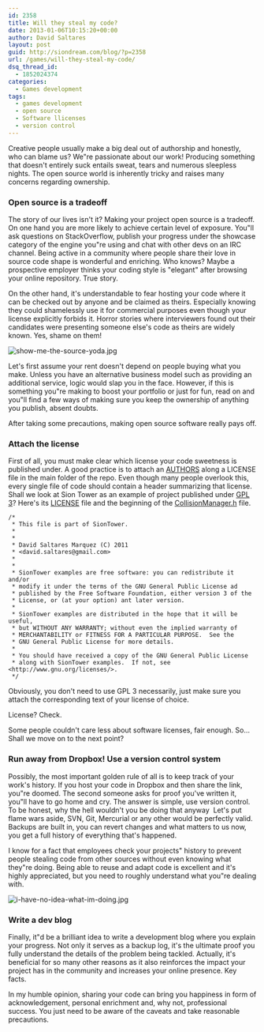 ```yaml
---
id: 2358
title: Will they steal my code?
date: 2013-01-06T10:15:20+00:00
author: David Saltares
layout: post
guid: http://siondream.com/blog/?p=2358
url: /games/will-they-steal-my-code/
dsq_thread_id:
  - 1852024374
categories:
  - Games development
tags:
  - games development
  - open source
  - Software llicenses
  - version control
---
```


Creative people usually make a big deal out of authorship and honestly, who can blame us? We"re passionate about our work! Producing something that doesn't entirely suck entails sweat, tears and numerous sleepless nights. The open source world is inherently tricky and raises many concerns regarding ownership.

### Open source is a tradeoff

The story of our lives isn't it? Making your project open source is a tradeoff. On one hand you are more likely to achieve certain level of exposure. You"ll ask questions on StackOverflow, publish your progress under the showcase category of the engine you"re using and chat with other devs on an IRC channel. Being active in a community where people share their love in source code shape is wonderful and enriching. Who knows? Maybe a prospective employer thinks your coding style is "elegant" after browsing your online repository. True story.

On the other hand, it's understandable to fear hosting your code where it can be checked out by anyone and be claimed as theirs. Especially knowing they could shamelessly use it for commercial purposes even though your license explicitly forbids it. Horror stories where interviewers found out their candidates were presenting someone else's code as theirs are widely known. Yes, shame on them!

![show-me-the-source-yoda.jpg](/img/wp/show-me-the-source-yoda.jpg)

Let's first assume your rent doesn't depend on people buying what you make. Unless you have an alternative business model such as providing an additional service, logic would slap you in the face. However, if this is something you"re making to boost your portfolio or just for fun, read on and you"ll find a few ways of making sure you keep the ownership of anything you publish, absent doubts.

After taking some precautions, making open source software really pays off.

### Attach the license

First of all, you must make clear which license your code sweetness is published under. A good practice is to attach an [AUTHORS](http://www.gnu.org/prep/maintain/html_node/Recording-Contributors.html) along a LICENSE file in the main folder of the repo. Even though many people overlook this, every single file of code should contain a header summarizing that license. Shall we look at Sion Tower as an example of project published under [GPL 3](http://gplv3.fsf.org/)? Here's its [LICENSE](https://forja.rediris.es/plugins/scmsvn/viewcvs.php/siontower/trunk/src/LICENSE?root=cusl5-iberogre&view=markup) file and the beginning of the [CollisionManager.h](https://forja.rediris.es/plugins/scmsvn/viewcvs.php/siontower/trunk/src/include/collisionManager.h?root=cusl5-iberogre&rev=238&view=markup) file.

```
/*
 * This file is part of SionTower.
 *
 * 
 * David Saltares Marquez (C) 2011
 * <david.saltares@gmail.com>
 *
 * 
 * SionTower examples are free software: you can redistribute it and/or
 * modify it under the terms of the GNU General Public License ad
 * published by the Free Software Foundation, either version 3 of the
 * License, or (at your option) ant later version.
 *
 * SionTower examples are distributed in the hope that it will be useful,
 * but WITHOUT ANY WARRANTY; without even the implied warranty of
 * MERCHANTABILITY or FITNESS FOR A PARTICULAR PURPOSE.  See the
 * GNU General Public License for more details.
 *
 * You should have received a copy of the GNU General Public License
 * along with SionTower examples.  If not, see <http://www.gnu.org/licenses/>.
 */
```


Obviously, you don't need to use GPL 3 necessarily, just make sure you attach the corresponding text of your license of choice.

License? Check.

Some people couldn't care less about software licenses, fair enough. So… Shall we move on to the next point?

### Run away from Dropbox! Use a version control system

Possibly, the most important golden rule of all is to keep track of your work's history. If you host your code in Dropbox and then share the link, you"re doomed. The second someone asks for proof you've written it, you"ll have to go home and cry. The answer is simple, use version control. To be honest, why the hell wouldn't you be doing that anyway  Let's put flame wars aside, SVN, Git, Mercurial or any other would be perfectly valid. Backups are built in, you can revert changes and what matters to us now, you get a full history of everything that's happened.

I know for a fact that employees check your projects" history to prevent people stealing code from other sources without even knowing what they"re doing. Being able to reuse and adapt code is excellent and it's highly appreciated, but you need to roughly understand what you"re dealing with.

![i-have-no-idea-what-im-doing.jpg](/img/wp/i-have-no-idea-what-im-doing.jpg)

### Write a dev blog

Finally, it"d be a brilliant idea to write a development blog where you explain your progress. Not only it serves as a backup log, it's the ultimate proof you fully understand the details of the problem being tackled. Actually, it's beneficial for so many other reasons as it also reinforces the impact your project has in the community and increases your online presence. Key facts.

In my humble opinion, sharing your code can bring you happiness in form of acknowledgement, personal enrichment and, why not, professional success. You just need to be aware of the caveats and take reasonable precautions.
